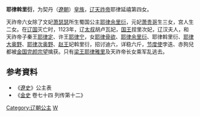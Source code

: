 {{東亞女性歷史人物
| 名稱=耶律斡里衍
| 身份=[[辽朝|辽朝]]公主
| 畫像=
| 說明=
| 姓=耶律
| 名=斡里衍
| 封爵=[[公主|公主]]
| 位號=
| 封號=
| 出生年=
| 逝世年=
| 父親=[[耶律延禧|耶律延禧]]
| 母親=
|}}
'''耶律斡里衍'''，为契丹（[[遼朝|遼朝]]）[[皇族|皇族]]，[[辽天祚帝|辽天祚帝]]耶律延禧第四女。

天祚帝六女除了文妃[[萧瑟瑟|萧瑟瑟]]所生蜀国公主[[耶律余里衍|耶律余里衍]]，元妃[[萧贵哥|萧贵哥]]生三女，宫人生二女。在[[辽国|辽国]]灭亡时，1123年，辽[[太叔|太叔]]胡卢瓦妃，[[国王|国王]]捏里次妃，辽汉夫人，和天祚帝子秦王[[耶律定|耶律定]]、许王[[耶律宁|耶律宁]]，女[[耶律骨欲|耶律骨欲]]、[[耶律余里衍|耶律余里衍]]、耶律斡里衍、[[耶律大奥野|耶律大奥野]]、[[耶律次奥野|耶律次奥野]]、[[赵王|赵王]]妃斡里衍，招讨迪六，详稳六斤，[[节度使|节度使]]孛迭、赤狗兒都被[[金国|金国]][[完颜宗望|完颜宗望]]擒获。只有[[梁王|梁王]][[耶律雅里|耶律雅里]]及天祚帝长女乘军乱逃去。
== 参考資料 ==
*《[[遼史|遼史]]》公主表
*《[[金史|金史]] 卷七十四 列传第十二》
{{DEFAULTSORT:Yelu耶律}}
[[Category:辽朝公主|Category:辽朝公主]]
[[Category:耶律氏|W]]